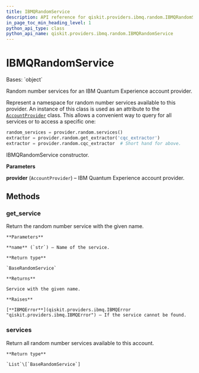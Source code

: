 ```yaml
---
title: IBMQRandomService
description: API reference for qiskit.providers.ibmq.random.IBMQRandomService
in_page_toc_min_heading_level: 1
python_api_type: class
python_api_name: qiskit.providers.ibmq.random.IBMQRandomService
---
```


# IBMQRandomService

<Class id="qiskit.providers.ibmq.random.IBMQRandomService" github="https://github.com/qiskit/qiskit-ibmq-provider/tree/stable/0.16/qiskit/providers/ibmq/random/ibmqrandomservice.py" signature="IBMQRandomService(provider)">
  Bases: `object`

  Random number services for an IBM Quantum Experience account provider.

  Represent a namespace for random number services available to this provider. An instance of this class is used as an attribute to the [`AccountProvider`](qiskit.providers.ibmq.AccountProvider "qiskit.providers.ibmq.AccountProvider") class. This allows a convenient way to query for all services or to access a specific one:

  ```python
  random_services = provider.random.services()
  extractor = provider.random.get_extractor('cqc_extractor')
  extractor = provider.random.cqc_extractor  # Short hand for above.
  ```

  IBMQRandomService constructor.

  **Parameters**

  **provider** (`AccountProvider`) – IBM Quantum Experience account provider.

  ## Methods

  ### get\_service

  <Function id="qiskit.providers.ibmq.random.IBMQRandomService.get_service" name="get_service" signature="IBMQRandomService.get_service(name)">
    Return the random number service with the given name.

    **Parameters**

    **name** (`str`) – Name of the service.

    **Return type**

    `BaseRandomService`

    **Returns**

    Service with the given name.

    **Raises**

    [**IBMQError**](qiskit.providers.ibmq.IBMQError "qiskit.providers.ibmq.IBMQError") – If the service cannot be found.
  </Function>

  ### services

  <Function id="qiskit.providers.ibmq.random.IBMQRandomService.services" name="services" signature="IBMQRandomService.services()">
    Return all random number services available to this account.

    **Return type**

    `List`\[`BaseRandomService`]
  </Function>
</Class>

